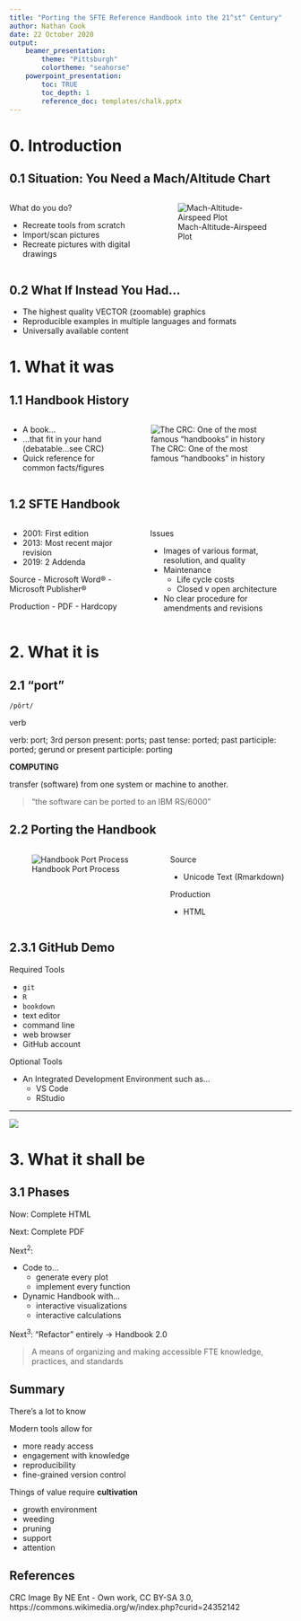 ```yaml
---
title: "Porting the SFTE Reference Handbook into the 21^st^ Century"
author: Nathan Cook
date: 22 October 2020
output:
    beamer_presentation:
        theme: "Pittsburgh"
        colortheme: "seahorse"
    powerpoint_presentation:
        toc: TRUE
        toc_depth: 1
        reference_doc: templates/chalk.pptx
---
```


# 0. Introduction

## 0.1 Situation: You Need a Mach/Altitude Chart

:::::::::::::: {.columns}
::: {.column}
What do you do?

- Recreate tools from scratch
- Import/scan pictures
- Recreate pictures with digital drawings
:::
::: {.column}
![Mach-Altitude-Airspeed Plot](img/mach-alt.png)
:::
::::::::::::::

## 0.2 What If Instead You Had...

- The highest quality VECTOR (zoomable) graphics
- Reproducible examples in multiple languages and formats
- Universally available content

# 1. What it was

## 1.1 Handbook History

:::::::::::::: {.columns}
::: {.column}
- A book...
- ...that fit in your hand (debatable...see CRC)
- Quick reference for common facts/figures
:::
::: {.column}
![The CRC: One of the most famous "handbooks" in history](img/CRC.png)
:::
::::::::::::::



## 1.2 SFTE Handbook

:::::::::::::: {.columns}
::: {.column}
- 2001: First edition
- 2013: Most recent major revision
- 2019: 2 Addenda

Source
- Microsoft Word®
- Microsoft Publisher®

Production
- PDF
- Hardcopy
:::
::: {.column}
Issues 

- Images of various format, resolution, and quality
- Maintenance
    - Life cycle costs
    - Closed v open architecture
- No clear procedure for amendments and revisions
:::
::::::::::::::

# 2. What it is

## 2.1 "port"

`/pôrt/`

verb

verb: port; 3rd person present: ports; past tense: ported; past participle: ported; gerund or present participle: porting

**COMPUTING**

transfer (software) from one system or machine to another.

>"the software can be ported to an IBM RS/6000"

## 2.2 Porting the Handbook

:::::::::::::: {.columns}
::: {.column}
![Handbook Port Process](img/handbook-port-process.png)
:::
::: {.column}
Source

- Unicode Text (Rmarkdown)

Production

- HTML
:::
::::::::::::::

## 2.3.1 GitHub Demo

Required Tools 

- `git`
- `R`
- `bookdown`
- text editor
- command line
- web browser
- GitHub account

Optional Tools

- An Integrated Development Environment such as...
    - VS Code
    - RStudio

---

![](img/github_crop.png)

# 3. What it shall be

## 3.1 Phases

Now: Complete HTML

Next: Complete PDF

Next^2^: 

- Code to...
    - generate every plot
    - implement every function
- Dynamic Handbook with...
    - interactive visualizations
    - interactive calculations

Next^3^: "Refactor" entirely → Handbook 2.0

> A means of organizing and making accessible FTE knowledge, practices, and standards

## Summary

There's a lot to know

Modern tools allow for

- more ready access
- engagement with knowledge
- reproducibility
- fine-grained version control

Things of value require **cultivation**

- growth environment
- weeding
- pruning
- support
- attention

## References


CRC Image By NE Ent - Own work, CC BY-SA 3.0, https://commons.wikimedia.org/w/index.php?curid=24352142